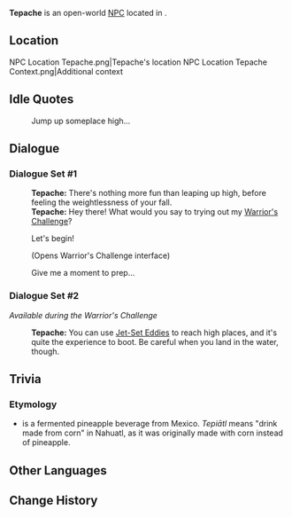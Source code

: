 {{Meta
<!-- Remove this template after adding the missing info -->
|missing_NPC_profile  = yes
}}
{{Character Infobox
|type             = Open-World NPC
|image            = NPC Tepache.png
|realname         = <!-- Optional, if different from in-game name -->
|deceased         = <!-- Past (for deceased prior to events of the game) or free response -->
|region           = Natlan
|location         = Natlan
|affiliation      = People of the Springs
|title            = Master Trainer, "People of the Springs"

|ancestry         = <!-- Clan/family -->
|father           = 
|mother           = 
|spouse           = 
|sibling          = 
|child            = 
|relative         = 

|voiceEN          = 
|voiceCN          = 
|voiceJP          = 
|voiceKR          = 
|dialoguereward   = 
}}
'''Tepache''' is an open-world [[NPC]] located in {{Location|Ameyalco Waters}}.

==Location==
<gallery>
NPC Location Tepache.png|Tepache's location
NPC Location Tepache Context.png|Additional context
</gallery>
<!--
==Profile==
Detailed story/lore information goes here.
''(To be added.)''

===Appearance===
Keep appearance section short and concise. Limit to 2 paragraphs with 3-4 sentences each.
''(To be added.)''

==Quests and Events==
{{Quests and Events}}
-->
==Idle Quotes==
{{Dialogue Start}}
: {{DIcon|Idle}} Jump up someplace high...
{{Dialogue End}}

==Dialogue==
===Dialogue Set #1===
{{Dialogue Start}}
:'''Tepache:''' There's nothing more fun than leaping up high, before feeling the weightlessness of your fall.
:'''Tepache:''' Hey there! What would you say to trying out my [[Warrior's Challenge]]?
:{{DIcon|Warrior's Challenge}} Let's begin!
:;(Opens Warrior's Challenge interface)
:{{DIcon}} Give me a moment to prep...
{{Dialogue End}}

===Dialogue Set #2===
''Available during the Warrior's Challenge''
{{Dialogue Start}}
:'''Tepache:''' You can use [[Jet-Set Eddies]] to reach high places, and it's quite the experience to boot. Be careful when you land in the water, though.
{{Dialogue End}}
<!--
==Event Dialogue==
===Event Name===
{{Dialogue Start}}
:'''{{subst:#titleparts:{{subst:PAGENAME}}}}:'''
{{Dialogue End}}
-->
==Trivia==
===Etymology===
* {{W|Tepache}} is a fermented pineapple beverage from Mexico. ''Tepiātl'' means "drink made from corn" in Nahuatl, as it was originally made with corn instead of pineapple.

==Other Languages==
{{Other Languages
|en       = Tepache
|zhs      = 特帕切
|zhs_rm   = Tèpàqiè
|zht      = 特帕切
|zht_rm   = Tèpàqiè
|ja       = テパチェ
|ko       = 테파체
|es       = Tepache
|fr       = Tepache
|ru       = Тепаче
|th       = Tepache
|vi       = Tepache
|de       = Tepache
|id       = Tepache
|pt       = Tepache
|tr       = Tepache
|it       = Tepache
}}

==Change History==
{{Change History|5.0}}
<!--
==References==
{{Reflist}}
-->